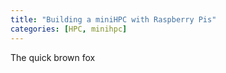```yaml
---
title: "Building a miniHPC with Raspberry Pis"
categories: [HPC, minihpc]
---
```


The quick brown fox

